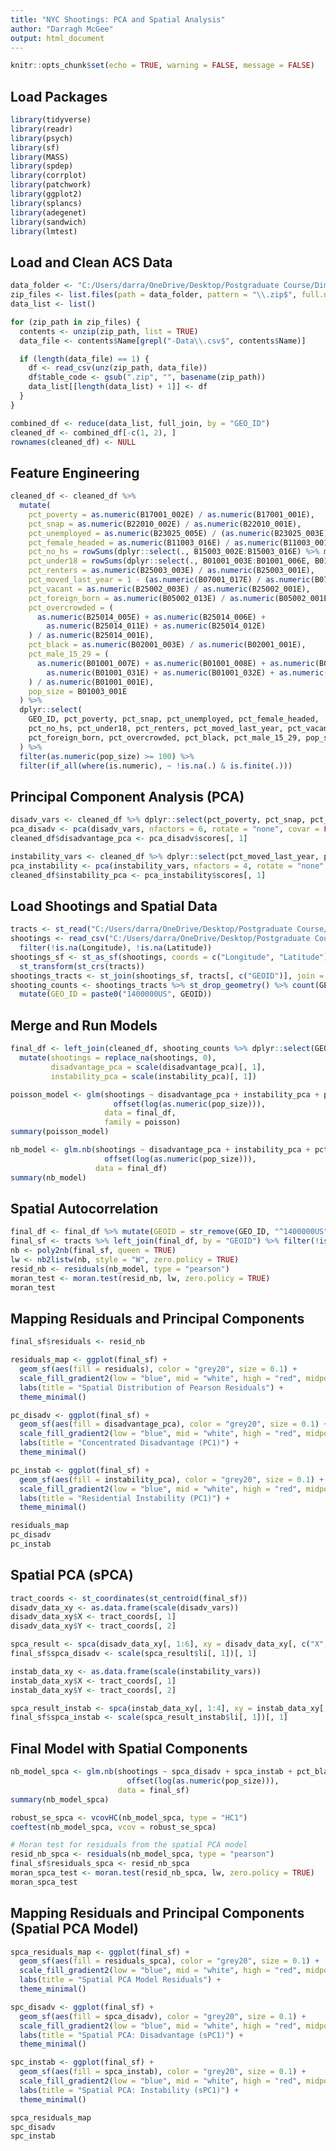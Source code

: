 ```yaml
---
title: "NYC Shootings: PCA and Spatial Analysis"
author: "Darragh McGee"
output: html_document
---
```


```r
knitr::opts_chunk$set(echo = TRUE, warning = FALSE, message = FALSE)
```

## Load Packages

```r
library(tidyverse)
library(readr)
library(psych)
library(sf)
library(MASS)
library(spdep)
library(corrplot)
library(patchwork)
library(ggplot2)
library(splancs)
library(adegenet)
library(sandwich)
library(lmtest)
```

## Load and Clean ACS Data

```r
data_folder <- "C:/Users/darra/OneDrive/Desktop/Postgraduate Course/Dimensionality Reduction/Final Paper/ACS Data"
zip_files <- list.files(path = data_folder, pattern = "\\.zip$", full.names = TRUE)
data_list <- list()

for (zip_path in zip_files) {
  contents <- unzip(zip_path, list = TRUE)
  data_file <- contents$Name[grepl("-Data\\.csv$", contents$Name)]

  if (length(data_file) == 1) {
    df <- read_csv(unz(zip_path, data_file))
    df$table_code <- gsub(".zip", "", basename(zip_path))
    data_list[[length(data_list) + 1]] <- df
  }
}

combined_df <- reduce(data_list, full_join, by = "GEO_ID")
cleaned_df <- combined_df[-c(1, 2), ]
rownames(cleaned_df) <- NULL
```

## Feature Engineering

```r
cleaned_df <- cleaned_df %>%
  mutate(
    pct_poverty = as.numeric(B17001_002E) / as.numeric(B17001_001E),
    pct_snap = as.numeric(B22010_002E) / as.numeric(B22010_001E),
    pct_unemployed = as.numeric(B23025_005E) / (as.numeric(B23025_003E) + as.numeric(B23025_005E)),
    pct_female_headed = as.numeric(B11003_016E) / as.numeric(B11003_001E),
    pct_no_hs = rowSums(dplyr::select(., B15003_002E:B15003_016E) %>% mutate_all(as.numeric), na.rm = TRUE) / as.numeric(B15003_001E),
    pct_under18 = rowSums(dplyr::select(., B01001_003E:B01001_006E, B01001_027E:B01001_030E) %>% mutate_all(as.numeric), na.rm = TRUE) / as.numeric(B01001_001E),
    pct_renters = as.numeric(B25003_003E) / as.numeric(B25003_001E),
    pct_moved_last_year = 1 - (as.numeric(B07001_017E) / as.numeric(B07001_001E)),
    pct_vacant = as.numeric(B25002_003E) / as.numeric(B25002_001E),
    pct_foreign_born = as.numeric(B05002_013E) / as.numeric(B05002_001E),
    pct_overcrowded = (
      as.numeric(B25014_005E) + as.numeric(B25014_006E) +
        as.numeric(B25014_011E) + as.numeric(B25014_012E)
    ) / as.numeric(B25014_001E),
    pct_black = as.numeric(B02001_003E) / as.numeric(B02001_001E),
    pct_male_15_29 = (
      as.numeric(B01001_007E) + as.numeric(B01001_008E) + as.numeric(B01001_009E) +
        as.numeric(B01001_031E) + as.numeric(B01001_032E) + as.numeric(B01001_033E)
    ) / as.numeric(B01001_001E),
    pop_size = B01003_001E
  ) %>%
  dplyr::select(
    GEO_ID, pct_poverty, pct_snap, pct_unemployed, pct_female_headed,
    pct_no_hs, pct_under18, pct_renters, pct_moved_last_year, pct_vacant,
    pct_foreign_born, pct_overcrowded, pct_black, pct_male_15_29, pop_size
  ) %>%
  filter(as.numeric(pop_size) >= 100) %>%
  filter(if_all(where(is.numeric), ~ !is.na(.) & is.finite(.)))
```

## Principal Component Analysis (PCA)

```r
disadv_vars <- cleaned_df %>% dplyr::select(pct_poverty, pct_snap, pct_unemployed, pct_female_headed, pct_no_hs, pct_under18)
pca_disadv <- pca(disadv_vars, nfactors = 6, rotate = "none", covar = FALSE)
cleaned_df$disadvantage_pca <- pca_disadv$scores[, 1]

instability_vars <- cleaned_df %>% dplyr::select(pct_moved_last_year, pct_vacant, pct_foreign_born, pct_overcrowded)
pca_instability <- pca(instability_vars, nfactors = 4, rotate = "none", covar = FALSE)
cleaned_df$instability_pca <- pca_instability$scores[, 1]
```

## Load Shootings and Spatial Data

```r
tracts <- st_read("C:/Users/darra/OneDrive/Desktop/Postgraduate Course/Dimensionality Reduction/Final Paper/tl_2020_36_tract/tl_2020_36_tract.shp")
shootings <- read_csv("C:/Users/darra/OneDrive/Desktop/Postgraduate Course/Dimensionality Reduction/Final Paper/NYPD_Shooting_Incidents.csv") %>%
  filter(!is.na(Longitude), !is.na(Latitude))
shootings_sf <- st_as_sf(shootings, coords = c("Longitude", "Latitude"), crs = 4326) %>%
  st_transform(st_crs(tracts))
shootings_tracts <- st_join(shootings_sf, tracts[, c("GEOID")], join = st_within)
shooting_counts <- shootings_tracts %>% st_drop_geometry() %>% count(GEOID, name = "shootings") %>%
  mutate(GEO_ID = paste0("1400000US", GEOID))
```

## Merge and Run Models

```r
final_df <- left_join(cleaned_df, shooting_counts %>% dplyr::select(GEO_ID, shootings), by = "GEO_ID") %>%
  mutate(shootings = replace_na(shootings, 0),
         disadvantage_pca = scale(disadvantage_pca)[, 1],
         instability_pca = scale(instability_pca)[, 1])

poisson_model <- glm(shootings ~ disadvantage_pca + instability_pca + pct_black + pct_male_15_29 + 
                       offset(log(as.numeric(pop_size))),
                     data = final_df,
                     family = poisson)
summary(poisson_model)

nb_model <- glm.nb(shootings ~ disadvantage_pca + instability_pca + pct_black + pct_male_15_29 +
                     offset(log(as.numeric(pop_size))),
                   data = final_df)
summary(nb_model)
```

## Spatial Autocorrelation

```r
final_df <- final_df %>% mutate(GEOID = str_remove(GEO_ID, "^1400000US"))
final_sf <- tracts %>% left_join(final_df, by = "GEOID") %>% filter(!is.na(shootings))
nb <- poly2nb(final_sf, queen = TRUE)
lw <- nb2listw(nb, style = "W", zero.policy = TRUE)
resid_nb <- residuals(nb_model, type = "pearson")
moran_test <- moran.test(resid_nb, lw, zero.policy = TRUE)
moran_test
```

## Mapping Residuals and Principal Components

```r
final_sf$residuals <- resid_nb

residuals_map <- ggplot(final_sf) +
  geom_sf(aes(fill = residuals), color = "grey20", size = 0.1) +
  scale_fill_gradient2(low = "blue", mid = "white", high = "red", midpoint = 0, limits = c(-3, 3)) +
  labs(title = "Spatial Distribution of Pearson Residuals") +
  theme_minimal()

pc_disadv <- ggplot(final_sf) +
  geom_sf(aes(fill = disadvantage_pca), color = "grey20", size = 0.1) +
  scale_fill_gradient2(low = "blue", mid = "white", high = "red", midpoint = 0, limits = c(-3, 3)) +
  labs(title = "Concentrated Disadvantage (PC1)") +
  theme_minimal()

pc_instab <- ggplot(final_sf) +
  geom_sf(aes(fill = instability_pca), color = "grey20", size = 0.1) +
  scale_fill_gradient2(low = "blue", mid = "white", high = "red", midpoint = 0, limits = c(-3, 3)) +
  labs(title = "Residential Instability (PC1)") +
  theme_minimal()

residuals_map
pc_disadv
pc_instab
```

## Spatial PCA (sPCA)

```r
tract_coords <- st_coordinates(st_centroid(final_sf))
disadv_data_xy <- as.data.frame(scale(disadv_vars))
disadv_data_xy$X <- tract_coords[, 1]
disadv_data_xy$Y <- tract_coords[, 2]

spca_result <- spca(disadv_data_xy[, 1:6], xy = disadv_data_xy[, c("X", "Y")], type = 2, scannf = FALSE, nfposi = 2)
final_sf$spca_disadv <- scale(spca_result$li[, 1])[, 1]

instab_data_xy <- as.data.frame(scale(instability_vars))
instab_data_xy$X <- tract_coords[, 1]
instab_data_xy$Y <- tract_coords[, 2]

spca_result_instab <- spca(instab_data_xy[, 1:4], xy = instab_data_xy[, c("X", "Y")], type = 2, scannf = FALSE, nfposi = 2)
final_sf$spca_instab <- scale(spca_result_instab$li[, 1])[, 1]
```

## Final Model with Spatial Components

```r
nb_model_spca <- glm.nb(shootings ~ spca_disadv + spca_instab + pct_black + pct_male_15_29 +
                          offset(log(as.numeric(pop_size))),
                        data = final_sf)
summary(nb_model_spca)

robust_se_spca <- vcovHC(nb_model_spca, type = "HC1")
coeftest(nb_model_spca, vcov = robust_se_spca)

# Moran test for residuals from the spatial PCA model
resid_nb_spca <- residuals(nb_model_spca, type = "pearson")
final_sf$residuals_spca <- resid_nb_spca
moran_spca_test <- moran.test(resid_nb_spca, lw, zero.policy = TRUE)
moran_spca_test
```

## Mapping Residuals and Principal Components (Spatial PCA Model)

```r
spca_residuals_map <- ggplot(final_sf) +
  geom_sf(aes(fill = residuals_spca), color = "grey20", size = 0.1) +
  scale_fill_gradient2(low = "blue", mid = "white", high = "red", midpoint = 0, limits = c(-3, 3)) +
  labs(title = "Spatial PCA Model Residuals") +
  theme_minimal()

spc_disadv <- ggplot(final_sf) +
  geom_sf(aes(fill = spca_disadv), color = "grey20", size = 0.1) +
  scale_fill_gradient2(low = "blue", mid = "white", high = "red", midpoint = 0, limits = c(-3, 3)) +
  labs(title = "Spatial PCA: Disadvantage (sPC1)") +
  theme_minimal()

spc_instab <- ggplot(final_sf) +
  geom_sf(aes(fill = spca_instab), color = "grey20", size = 0.1) +
  scale_fill_gradient2(low = "blue", mid = "white", high = "red", midpoint = 0, limits = c(-3, 3)) +
  labs(title = "Spatial PCA: Instability (sPC1)") +
  theme_minimal()

spca_residuals_map
spc_disadv
spc_instab
```
